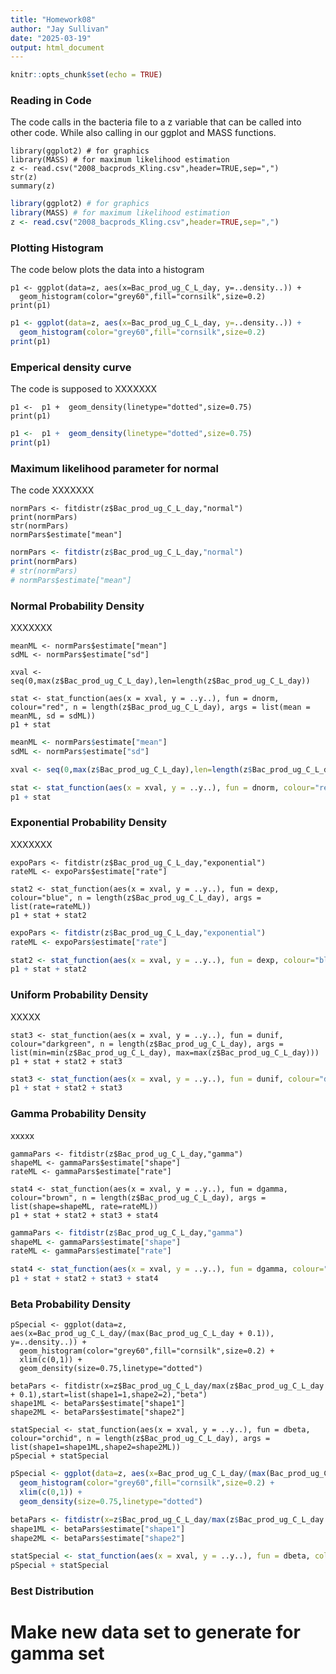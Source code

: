 ```yaml
---
title: "Homework08"
author: "Jay Sullivan"
date: "2025-03-19"
output: html_document
---
```

```r
knitr::opts_chunk$set(echo = TRUE)
```

### Reading in Code

The code calls in the bacteria file to a z variable that can be called into other code. While also calling in our ggplot and MASS functions.
```plaintext
library(ggplot2) # for graphics
library(MASS) # for maximum likelihood estimation
z <- read.csv("2008_bacprods_Kling.csv",header=TRUE,sep=",")
str(z)
summary(z)
```   
```r
library(ggplot2) # for graphics
library(MASS) # for maximum likelihood estimation
z <- read.csv("2008_bacprods_Kling.csv",header=TRUE,sep=",")
```   
### Plotting Histogram
The code below plots the data into a histogram
```plaintext
p1 <- ggplot(data=z, aes(x=Bac_prod_ug_C_L_day, y=..density..)) +
  geom_histogram(color="grey60",fill="cornsilk",size=0.2)
print(p1)
```
```r
p1 <- ggplot(data=z, aes(x=Bac_prod_ug_C_L_day, y=..density..)) +
  geom_histogram(color="grey60",fill="cornsilk",size=0.2)
print(p1)
```

### Emperical density curve
The code is supposed to XXXXXXX
```plaintext
p1 <-  p1 +  geom_density(linetype="dotted",size=0.75)
print(p1)
```
```r
p1 <-  p1 +  geom_density(linetype="dotted",size=0.75)
print(p1)
```

### Maximum likelihood parameter for normal
The code XXXXXXX
```plaintext
normPars <- fitdistr(z$Bac_prod_ug_C_L_day,"normal")
print(normPars)
str(normPars)
normPars$estimate["mean"]
```
```r
normPars <- fitdistr(z$Bac_prod_ug_C_L_day,"normal")
print(normPars)
# str(normPars)
# normPars$estimate["mean"]
```

### Normal Probability Density
XXXXXXX
```plaintext
meanML <- normPars$estimate["mean"]
sdML <- normPars$estimate["sd"]

xval <- seq(0,max(z$Bac_prod_ug_C_L_day),len=length(z$Bac_prod_ug_C_L_day))

stat <- stat_function(aes(x = xval, y = ..y..), fun = dnorm, colour="red", n = length(z$Bac_prod_ug_C_L_day), args = list(mean = meanML, sd = sdML))
p1 + stat
```
```r
meanML <- normPars$estimate["mean"]
sdML <- normPars$estimate["sd"]

xval <- seq(0,max(z$Bac_prod_ug_C_L_day),len=length(z$Bac_prod_ug_C_L_day))

stat <- stat_function(aes(x = xval, y = ..y..), fun = dnorm, colour="red", n = length(z$Bac_prod_ug_C_L_day), args = list(mean = meanML, sd = sdML))
p1 + stat
```

### Exponential Probability Density
XXXXXXX
```plaintext
expoPars <- fitdistr(z$Bac_prod_ug_C_L_day,"exponential")
rateML <- expoPars$estimate["rate"]

stat2 <- stat_function(aes(x = xval, y = ..y..), fun = dexp, colour="blue", n = length(z$Bac_prod_ug_C_L_day), args = list(rate=rateML))
p1 + stat + stat2
```
```r
expoPars <- fitdistr(z$Bac_prod_ug_C_L_day,"exponential")
rateML <- expoPars$estimate["rate"]

stat2 <- stat_function(aes(x = xval, y = ..y..), fun = dexp, colour="blue", n = length(z$Bac_prod_ug_C_L_day), args = list(rate=rateML))
p1 + stat + stat2
```

### Uniform Probability Density
XXXXX
```plaintext
stat3 <- stat_function(aes(x = xval, y = ..y..), fun = dunif, colour="darkgreen", n = length(z$Bac_prod_ug_C_L_day), args = list(min=min(z$Bac_prod_ug_C_L_day), max=max(z$Bac_prod_ug_C_L_day)))
p1 + stat + stat2 + stat3
```
```r
stat3 <- stat_function(aes(x = xval, y = ..y..), fun = dunif, colour="darkgreen", n = length(z$Bac_prod_ug_C_L_day), args = list(min=min(z$Bac_prod_ug_C_L_day), max=max(z$Bac_prod_ug_C_L_day)))
p1 + stat + stat2 + stat3
```

### Gamma Probability Density
xxxxx
```plaintext
gammaPars <- fitdistr(z$Bac_prod_ug_C_L_day,"gamma")
shapeML <- gammaPars$estimate["shape"]
rateML <- gammaPars$estimate["rate"]

stat4 <- stat_function(aes(x = xval, y = ..y..), fun = dgamma, colour="brown", n = length(z$Bac_prod_ug_C_L_day), args = list(shape=shapeML, rate=rateML))
p1 + stat + stat2 + stat3 + stat4
```
```r
gammaPars <- fitdistr(z$Bac_prod_ug_C_L_day,"gamma")
shapeML <- gammaPars$estimate["shape"]
rateML <- gammaPars$estimate["rate"]

stat4 <- stat_function(aes(x = xval, y = ..y..), fun = dgamma, colour="brown", n = length(z$Bac_prod_ug_C_L_day), args = list(shape=shapeML, rate=rateML))
p1 + stat + stat2 + stat3 + stat4
```

### Beta Probability Density
```plaintext
pSpecial <- ggplot(data=z, aes(x=Bac_prod_ug_C_L_day/(max(Bac_prod_ug_C_L_day + 0.1)), y=..density..)) +
  geom_histogram(color="grey60",fill="cornsilk",size=0.2) +
  xlim(c(0,1)) +
  geom_density(size=0.75,linetype="dotted")

betaPars <- fitdistr(x=z$Bac_prod_ug_C_L_day/max(z$Bac_prod_ug_C_L_day + 0.1),start=list(shape1=1,shape2=2),"beta")
shape1ML <- betaPars$estimate["shape1"]
shape2ML <- betaPars$estimate["shape2"]

statSpecial <- stat_function(aes(x = xval, y = ..y..), fun = dbeta, colour="orchid", n = length(z$Bac_prod_ug_C_L_day), args = list(shape1=shape1ML,shape2=shape2ML))
pSpecial + statSpecial
```
```r
pSpecial <- ggplot(data=z, aes(x=Bac_prod_ug_C_L_day/(max(Bac_prod_ug_C_L_day + 0.1)), y=..density..)) +
  geom_histogram(color="grey60",fill="cornsilk",size=0.2) +
  xlim(c(0,1)) +
  geom_density(size=0.75,linetype="dotted")

betaPars <- fitdistr(x=z$Bac_prod_ug_C_L_day/max(z$Bac_prod_ug_C_L_day + 0.1),start=list(shape1=1,shape2=2),"beta")
shape1ML <- betaPars$estimate["shape1"]
shape2ML <- betaPars$estimate["shape2"]

statSpecial <- stat_function(aes(x = xval, y = ..y..), fun = dbeta, colour="orchid", n = length(z$Bac_prod_ug_C_L_day), args = list(shape1=shape1ML,shape2=shape2ML))
pSpecial + statSpecial
```


### Best Distribution
# Make new data set to generate for gamma set
